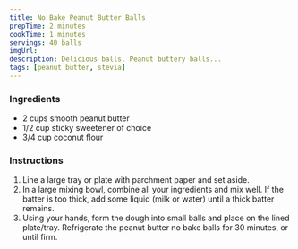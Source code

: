 ```yaml
---
title: No Bake Peanut Butter Balls
prepTime: 2 minutes
cookTime: 1 minutes
servings: 40 balls
imgUrl:
description: Delicious balls. Peanut buttery balls...
tags: [peanut butter, stevia]
---
```


### Ingredients

- 2 cups smooth peanut butter
- 1/2 cup sticky sweetener of choice
- 3/4 cup coconut flour

### Instructions

1. Line a large tray or plate with parchment paper and set aside.
1. In a large mixing bowl, combine all your ingredients and mix well. If the batter is too thick, add some liquid (milk or water) until a thick batter remains.
1. Using your hands, form the dough into small balls and place on the lined plate/tray. Refrigerate the peanut butter no bake balls for 30 minutes, or until firm.
